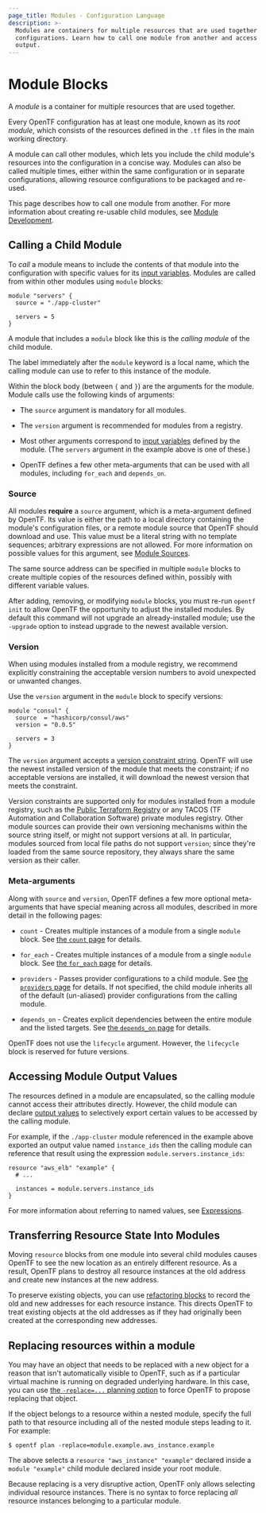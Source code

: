 ```yaml
---
page_title: Modules - Configuration Language
description: >-
  Modules are containers for multiple resources that are used together in
  configurations. Learn how to call one module from another and access module
  output.
---
```


# Module Blocks

A _module_ is a container for multiple resources that are used together.

Every OpenTF configuration has at least one module, known as its
_root module_, which consists of the resources defined in the `.tf` files in
the main working directory.

A module can call other modules, which lets you include the child module's
resources into the configuration in a concise way. Modules
can also be called multiple times, either within the same configuration or
in separate configurations, allowing resource configurations to be packaged
and re-used.

This page describes how to call one module from another. For more information
about creating re-usable child modules, see [Module Development](/docs/language/modules/develop).

## Calling a Child Module

To _call_ a module means to include the contents of that module into the
configuration with specific values for its
[input variables](/docs/language/values/variables). Modules are called
from within other modules using `module` blocks:

```hcl
module "servers" {
  source = "./app-cluster"

  servers = 5
}
```

A module that includes a `module` block like this is the _calling module_ of the
child module.

The label immediately after the `module` keyword is a local name, which the
calling module can use to refer to this instance of the module.

Within the block body (between `{` and `}`) are the arguments for the module.
Module calls use the following kinds of arguments:

- The `source` argument is mandatory for all modules.

- The `version` argument is recommended for modules from a registry.

- Most other arguments correspond to [input variables](/docs/language/values/variables)
  defined by the module. (The `servers` argument in the example above is one of
  these.)

- OpenTF defines a few other meta-arguments that can be used with all
  modules, including `for_each` and `depends_on`.

### Source

All modules **require** a `source` argument, which is a meta-argument defined by
OpenTF. Its value is either the path to a local directory containing the
module's configuration files, or a remote module source that OpenTF should
download and use. This value must be a literal string with no template
sequences; arbitrary expressions are not allowed. For more information on
possible values for this argument, see [Module Sources](/docs/language/modules/sources).

The same source address can be specified in multiple `module` blocks to create
multiple copies of the resources defined within, possibly with different
variable values.

After adding, removing, or modifying `module` blocks, you must re-run
`opentf init` to allow OpenTF the opportunity to adjust the installed
modules. By default this command will not upgrade an already-installed module;
use the `-upgrade` option to instead upgrade to the newest available version.

### Version

When using modules installed from a module registry, we recommend explicitly
constraining the acceptable version numbers to avoid unexpected or unwanted
changes.

Use the `version` argument in the `module` block to specify versions:

```shell
module "consul" {
  source  = "hashicorp/consul/aws"
  version = "0.0.5"

  servers = 3
}
```

The `version` argument accepts a [version constraint string](/docs/language/expressions/version-constraints).
OpenTF will use the newest installed version of the module that meets the
constraint; if no acceptable versions are installed, it will download the newest
version that meets the constraint.

Version constraints are supported only for modules installed from a module
registry, such as the [Public Terraform Registry](https://registry.terraform.io/)
or any TACOS (TF Automation and Collaboration Software) private modules registry.
Other module sources can provide their own versioning mechanisms within the
source string itself, or might not support versions at all. In particular,
modules sourced from local file paths do not support `version`; since
they're loaded from the same source repository, they always share the same
version as their caller.

### Meta-arguments

Along with `source` and `version`, OpenTF defines a few more
optional meta-arguments that have special meaning across all modules,
described in more detail in the following pages:

- `count` - Creates multiple instances of a module from a single `module` block.
  See [the `count` page](/docs/language/meta-arguments/count)
  for details.

- `for_each` - Creates multiple instances of a module from a single `module`
  block. See
  [the `for_each` page](/docs/language/meta-arguments/for_each)
  for details.

- `providers` - Passes provider configurations to a child module. See
  [the `providers` page](/docs/language/meta-arguments/module-providers)
  for details. If not specified, the child module inherits all of the default
  (un-aliased) provider configurations from the calling module.

- `depends_on` - Creates explicit dependencies between the entire
  module and the listed targets. See
  [the `depends_on` page](/docs/language/meta-arguments/depends_on)
  for details.

OpenTF does not use the `lifecycle` argument. However, the `lifecycle` block is reserved for future versions.

## Accessing Module Output Values

The resources defined in a module are encapsulated, so the calling module
cannot access their attributes directly. However, the child module can
declare [output values](/docs/language/values/outputs) to selectively
export certain values to be accessed by the calling module.

For example, if the `./app-cluster` module referenced in the example above
exported an output value named `instance_ids` then the calling module
can reference that result using the expression `module.servers.instance_ids`:

```hcl
resource "aws_elb" "example" {
  # ...

  instances = module.servers.instance_ids
}
```

For more information about referring to named values, see
[Expressions](/docs/language/expressions).

## Transferring Resource State Into Modules

Moving `resource` blocks from one module into several child modules causes
OpenTF to see the new location as an entirely different resource. As a
result, OpenTF plans to destroy all resource instances at the old address
and create new instances at the new address.

To preserve existing objects, you can use
[refactoring blocks](/docs/language/modules/develop/refactoring) to record the old and new
addresses for each resource instance. This directs OpenTF to treat existing
objects at the old addresses as if they had originally been created at the
corresponding new addresses.

## Replacing resources within a module

You may have an object that needs to be replaced with a new object for a reason
that isn't automatically visible to OpenTF, such as if a particular virtual
machine is running on degraded underlying hardware. In this case, you can use
[the `-replace=...` planning option](/docs/cli/commands/plan#replace-address)
to force OpenTF to propose replacing that object.

If the object belongs to a resource within a nested module, specify the full
path to that resource including all of the nested module steps leading to it.
For example:

```shellsession
$ opentf plan -replace=module.example.aws_instance.example
```

The above selects a `resource "aws_instance" "example"` declared inside a
`module "example"` child module declared inside your root module.

Because replacing is a very disruptive action, OpenTF only allows selecting
individual resource instances. There is no syntax to force replacing _all_
resource instances belonging to a particular module.
